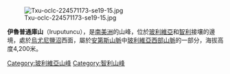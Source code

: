 {{Coord|19|53|18|S|68|32|30|W|display=title}}

[[Image:Txu-oclc-224571173-se19-15.jpg|thumb]]

'''伊魯普通庫山'''（Iruputuncu），是[[南美洲|南美洲]]的山峰，位於[[玻利維亞|玻利維亞]]和[[智利|智利]]接壤的邊境，處於[[烏尤尼鹽沼|烏尤尼鹽沼]]西面，屬於[[安第斯山脈|安第斯山脈]]中[[玻利維亞西部山脈|玻利維亞西部山脈]]的一部分，海拔高度4,200米。

{{Bolivia-geo-stub}}
{{Chile-geo-stub}}
[[Category:玻利維亞山峰|Category:玻利維亞山峰]]
[[Category:智利山峰|Category:智利山峰]]